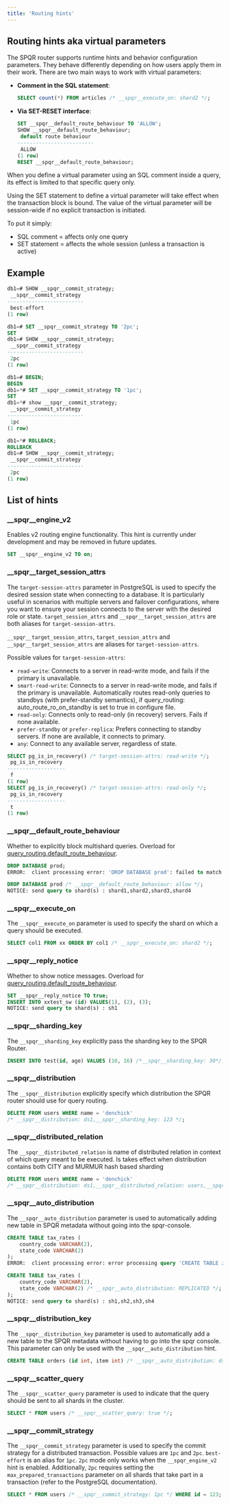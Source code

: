 ```yaml
---
title: 'Routing hints'
---
```


## Routing hints aka virtual parameters

The SPQR router supports runtime hints and behavior configuration parameters. They behave differently depending on how users apply them in their work. There are two main ways to work with virtual parameters:

- **Comment in the SQL statement**:
    ```sql
    SELECT count(*) FROM articles /* __spqr__execute_on: shard2 */;
    ```

- **Via SET-RESET interface**:
    ```sql
    SET __spqr__default_route_behaviour TO 'ALLOW';
    SHOW __spqr__default_route_behaviour;
     default route behaviour 
    -------------------------
     ALLOW
    (1 row)
    RESET __spqr__default_route_behaviour;
    ```

When you define a virtual parameter using an SQL comment inside a query, its effect is limited to that specific query only.

Using the SET statement to define a virtual parameter will take effect when the transaction block is bound. The value of the virtual parameter will be session-wide if no explicit transaction is initiated.

To put it simply:

- SQL comment = affects only one query
- SET statement = affects the whole session (unless a transaction is active)

## Example

```sql
db1=# SHOW __spqr__commit_strategy;
 __spqr__commit_strategy
-------------------------
 best-effort
(1 row)

db1=# SET __spqr__commit_strategy TO '2pc';
SET
db1=# SHOW __spqr__commit_strategy;
 __spqr__commit_strategy
-------------------------
 2pc
(1 row)

db1=# BEGIN;
BEGIN
db1=*# SET __spqr__commit_strategy TO '1pc';
SET
db1=*# show __spqr__commit_strategy;
 __spqr__commit_strategy
-------------------------
 1pc
(1 row)

db1=*# ROLLBACK;
ROLLBACK
db1=# SHOW __spqr__commit_strategy;
 __spqr__commit_strategy
-------------------------
 2pc
(1 row)
```

## List of hints

### __spqr__engine_v2
Enables v2 routing engine functionality. This hint is currently under development and may be removed in future updates.

```sql
SET __spqr__engine_v2 TO on;
```

### __spqr__target_session_attrs

The `target-session-attrs` parameter in PostgreSQL is used to specify the desired session state when connecting to a database. It is particularly useful in scenarios with multiple servers and failover configurations, where you want to ensure your session connects to the server with the desired role or state.
`target_session_attrs` and `__spqr__target_session_attrs` are both aliases for `target-session-attrs`.

`__spqr__target_session_attrs`, `target_session_attrs` and `__spqr__target_session_attrs` are aliases for `target-session-attrs`.

Possible values for `target-session-attrs`:

- `read-write`: Connects to a server in read-write mode, and fails if the primary is unavailable.
- `smart-read-write`: Connects to a server in read-write mode, and fails if the primary is unavailable. Automatically routes read-only queries to standbys (with prefer-standby semantics), if query_routing: auto_route_ro_on_standby is set to true in configure file.
- `read-only`: Connects only to read-only (in recovery) servers. Fails if none available.
- `prefer-standby` or `prefer-replica`: Prefers connecting to standby servers. If none are available, it connects to primary.
- `any`: Connect to any available server, regardless of state.

```sql
SELECT pg_is_in_recovery() /* target-session-attrs: read-write */;
 pg_is_in_recovery 
-------------------
 f                 
(1 row)
SELECT pg_is_in_recovery() /* target-session-attrs: read-only */;
 pg_is_in_recovery 
-------------------
 t                 
(1 row)
```

### __spqr__default_route_behaviour

Whether to explicitly block multishard queries. Overload for [query_routing.default_route_behaviour](/configuration/router#feature-flags).

```sql
DROP DATABASE prod;
ERROR:  client processing error: 'DROP DATABASE prod': failed to match any datashard., tx status IDLE

DROP DATABASE prod /* __spqr__default_route_behaviour: allow */;
NOTICE: send query to shard(s) : shard1,shard2,shard3,shard4
```

### __spqr__execute_on

The `__spqr__execute_on` parameter is used to specify the shard on which a query should be executed.

```sql
SELECT col1 FROM xx ORDER BY col1 /* __spqr__execute_on: shard2 */;
```

### __spqr__reply_notice

Whether to show notice messages. Overload for [query_routing.default_route_behaviour](/configuration/router#debug-settings). 

```sql
SET __spqr__reply_notice TO true;
INSERT INTO xxtest_sw (id) VALUES(1), (2), (3);
NOTICE: send query to shard(s) : sh1
```

### __spqr__sharding_key

The `__spqr__sharding_key` explicitly pass the sharding key to the SPQR Router.

```sql
INSERT INTO test(id, age) VALUES (10, 16) /*__spqr__sharding_key: 30*/;
```

### __spqr__distribution

The `__spqr__distribution` explicitly specify which distribution the SPQR router should use for query routing.

```sql
DELETE FROM users WHERE name = 'denchick'
/* __spqr__distribution: ds1,__spqr__sharding_key: 123 */;
```

### __spqr__distributed_relation

The `__spqr__distributed_relation` is name of distributed relation in context of which query meant to be executed. Is takes effect when distribution contains both CITY and MURMUR hash based sharding

```sql
DELETE FROM users WHERE name = 'denchick'
/* __spqr__distribution: ds1,__spqr__distributed_relation: users,__spqr__sharding_key: 123 */;
```


### __spqr__auto_distribution

The `__spqr__auto_distribution` parameter is used to automatically adding new table in SPQR metadata without going into the spqr-console.

```sql
CREATE TABLE tax_rates (
    country_code VARCHAR(2),
    state_code VARCHAR(2)
);
ERROR:  client processing error: error processing query 'CREATE TABLE zz(i int, j int, k int);': distribution for relation "zz" not found, tx status IDLE

CREATE TABLE tax_rates (
    country_code VARCHAR(2),
    state_code VARCHAR(2) /* __spqr__auto_distribution: REPLICATED */;
);
NOTICE: send query to shard(s) : sh1,sh2,sh3,sh4
```

### __spqr__distribution_key

The `__spqr__distribution_key` parameter is used to automatically add a new table to the SPQR metadata without having to go into the spqr console. This parameter can only be used with the `__spqr__auto_distribution` hint.

```sql
CREATE TABLE orders (id int, item int) /* __spqr__auto_distribution: ds1, __spqr__distribution_key: id */;
```

### __spqr__scatter_query

The `__spqr__scatter_query` parameter is used to indicate that the query should be sent to all shards in the cluster.

```sql
SELECT * FROM users /* __spqr__scatter_query: true */;
```

### __spqr__commit_strategy

The `__spqr__commit_strategy` parameter is used to specify the commit strategy for a distributed transaction. Possible values are `1pc` and `2pc`. `best-effort` is an alias for `1pc`.
`2pc` mode only works when the `__spqr_engine_v2` hint is enabled. Additionally, `2pc` requires setting the `max_prepared_transactions` parameter on all shards that take part in a transaction (refer to the PostgreSQL documentation).
```sql
SELECT * FROM users /* __spqr__commit_strategy: 1pc */ WHERE id = 123;
```

